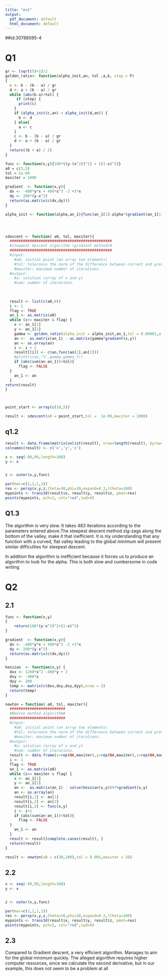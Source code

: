 ```yaml
---
title: "ex1"
output:
  pdf_document: default
  html_document: default
---
```

##id:30788595-4

# Q1
```r
gr <- (sqrt(5)+1)/2
golden_ratio<- function(alpha_init,an, tol ,a,b, step = F)
{
  c <- b - (b - a) / gr
  d <- a + (b - a) / gr
  while (abs(b-a)>tol) {
     if (step) {
      print(c)
    }
    if (alpha_init(c,an) < alpha_init(d,an)) {
      b <- d
    } else{
      a <- c
    }
    c <- b - (b - a) / gr
    d <- a + (b - a) / gr
  }
  return((b + a) / 2)
}

func <- function(x,y){100*((y-(x^2))^2) + ((1-x)^2)}
a0 = c(3,5)
tol = 1e-09
maxiter = 1000

gradient  <- function(x,y){
  dx <- -400*y*x + 400*x^3 -2 +2*x
  dy <- 200*(y-x^2)
  return(as.matrix(c(dx,dy)))
}

alpha_init <- function(alpha,an_1){func(an_1[1]-alpha*(gradient(an_1[1],an_1[2])[1]),an_1[2]-alpha*(gradient(an_1[1],an_1[2])[2]))}




sdescent <- function( a0, tol, maxiter){
  ##############################################
  #steepest descent algorithm (gradient method)#
  ##############################################
  #input:
    #a0: initial point (an array two elements)
    #tol: tolerance the norm of the difference between current and previous iterates
    #maxiter: maximum number of iterations.
  #output:
    #a: solution (array of x and y)
    #num: number of iterations.
  
  
  
  result <- list(c(a0,0))
  i <- 1
  flag <- TRUE
  an_1 <- as.matrix(a0)
  while (i<= maxiter & flag) {
    x <- an_1[1]
    y <- an_1[2]
    gamma <- golden_ratio(alpha_init = alpha_init,an_1,tol = 0.00001,a = 0,b = 20,step = F)
    an <-  as.matrix(an_1) - as.matrix(gamma*gradient(x,y))
    an <- as.array(an)
    i <- i + 1
    result[[i]] <- c(an,func(an[1],an[2]))
    #print(c(an,'%',gamma,gamma_f))
    if (abs(sum(an-an_1))<tol){
      flag <- FALSE
  }
    an_1 <- an
  }
return(result)
}



point_start <- array(c(10,5))

result <- sdescent(a0 = point_start,tol =  1e-09,maxiter = 1000)

```

## q1.2
```r
result <- data.frame(matrix(unlist(result), nrow=length(result), byrow=T))
colnames(result) <- c('x','y','z')

x <- seq(-99,99,length=100)
y <- x


z <- outer(x,y,func)

par(mar=c(1,1,1,1))
res <- persp(x,y,z,theta=30,phi=20,expand=0.3,ltheta=100)
mypoints <- trans3d(result$x, result$y, result$z, pmat=res)
points(mypoints, pch=1, col="red",lwd=4)


```
## Q1.3
The algorithm is very slow. It takes 483 iterations according to the parameters entered above.The steepest descent method zig-zags along the bottom of the valley, make it that inefficient. It is my understanding that any function with a curved, flat valley leading to the global minimum will present similar difficulties for steepest descent.

In addition the algorithm is inefficient because it forces us to produce an algorithm to look for the alpha. This is both slow and cumbersome in code writing

# Q2
## 2.1
```r
func <- function(x,y)
{
    return(100*(y-x^2)^2+(1-x)^2)
}

gradient  <- function(x,y){
  dx <- -400*y*x + 400*x^3 -2 +2*x
  dy <- 200*(y-x^2)
  return(as.matrix(c(dx,dy)))
}

hessian  <- function(x,y) {
  dxx <- 1200*x^2 -400*y + 2
  dxy <- -400*x
  dyy <- 200
  temp <- matrix(c(dxx,dxy,dxy,dyy),nrow = 2)
  return(temp)
}

newton = function( a0, tol, maxiter){
  #########################
  #Newton method algorithm#
  #########################
  #input:
    #a0: initial point (an array two elements)
    #tol: tolerance the norm of the difference between current and previous iterates
    #maxiter: maximum number of iterations.
  #output:
    #a: solution (array of x and y)
    #num: number of iterations.
  result <- data.frame(x=rep(NA,maxiter),y=rep(NA,maxiter),z=rep(NA,maxiter))
  i <- 1
  flag <- TRUE
  an_1 <- as.matrix(a0)
  while (i<= maxiter & flag) {
    x <- an_1[1]
    y <- an_1[2]
    an <-  as.matrix(an_1) - solve(hessian(x,y))%*%gradient(x,y)
    an <- as.array(an)
    result[i,1] <- an[1]
    result[i,2] <- an[2]
    result[i,3] <- func(x,y)
    i <- i+1
    if (abs(sum(an-an_1))<tol){
      flag <- FALSE
  }
    an_1 <- an
  }
  result <- result[complete.cases(result), ]
  return(result)
}

result <- newton(a0 = c(30,100),tol = 0.001,maxiter = 20)

```
## 2.2
```r
x <- seq(-99,99,length=100)
y <- x


z <- outer(x,y,func)

par(mar=c(1,1,1,1))
res <- persp(x,y,z,theta=30,phi=20,expand=0.3,ltheta=100)
mypoints <- trans3d(result$x, result$y, result$z, pmat=res)
points(mypoints, pch=1, col="red",lwd=4)

```
## 2.3
Compared to Gradient descent, a very efficient algorithm. Manages to aim for the global minimum quickly.
The alleged algorithm requires higher computer resources, since we calculate the second derivative, but in our example, this does not seem to be a problem at all
